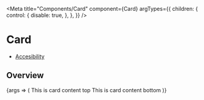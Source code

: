 

<Meta
  title="Components/Card"
  component={Card}
  argTypes={{
    children: {
      control: {
        disable: true,
      },
    },
  }}
/>

# Card

- [Accesibility](#card-accessibility)

## Overview

<Canvas>
  <Story name="Default">
    {args => (
      <Card {...args}>
        <CardHole>This is card content top</CardHole>
        <CardHole>This is card content bottom</CardHole>
      </Card>
    )}
  </Story>
</Canvas>

<ArgsTable story="Default" />

<CardA11y />
